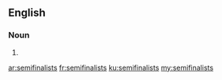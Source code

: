 ==English==

===Noun===
{{head|en}}

# {{plural of|semifinalist}}

[[ar:semifinalists]]
[[fr:semifinalists]]
[[ku:semifinalists]]
[[my:semifinalists]]